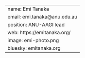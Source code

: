---
name: Emi Tanaka
email: emi.tanaka@anu.edu.au
position: ANU-AAGI lead
web: https://emitanaka.org/
image: emi-photo.png
bluesky: emitanaka.org
---